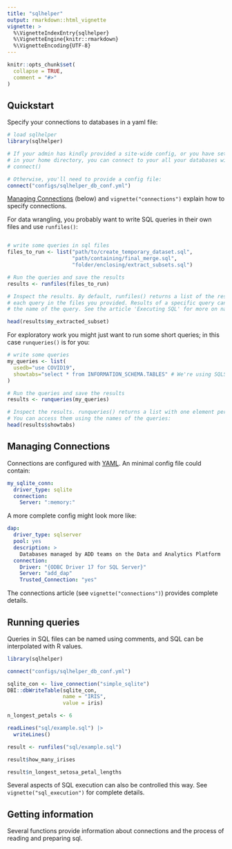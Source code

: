```yaml
---
title: "sqlhelper"
output: rmarkdown::html_vignette
vignette: >
  %\VignetteIndexEntry{sqlhelper}
  %\VignetteEngine{knitr::rmarkdown}
  %\VignetteEncoding{UTF-8}
---
```


```r
knitr::opts_chunk$set(
  collapse = TRUE,
  comment = "#>"
)
```

## Quickstart

Specify your connections to databases in a yaml file:

```r
# load sqlhelper
library(sqlhelper)

# If your admin has kindly provided a site-wide config, or you have set one up 
# in your home directory, you can connect to your all your databases with:
# connect()

# Otherwise, you'll need to provide a config file:
connect("configs/sqlhelper_db_conf.yml")
```

[Managing Connections] (below) and `vignette("connections")` explain how to specify connections.

For data wrangling, you probably want to write SQL queries in their own files and use `runfiles()`:

```R

# write some queries in sql files
files_to_run <- list("path/to/create_temporary_dataset.sql",
                     "path/containing/final_merge.sql",
                     "folder/enclosing/extract_subsets.sql")

# Run the queries and save the results
results <- runfiles(files_to_run)

# Inspect the results. By default, runfiles() returns a list of the results of 
# each query in the files you provided. Results of a specific query can be accessed by the
# the name of the query. See the article 'Executing SQL' for more on named queries.

head(results$my_extracted_subset)
```

For exploratory work you might just want to run some short queries; in this case `runqueries()` is for you:

```R
# write some queries
my_queries <- list(
  usedb="use COVID19", 
  showtabs="select * from INFORMATION_SCHEMA.TABLES" # We're using SQLServer
)

# Run the queries and save the results
results <- runqueries(my_queries)

# Inspect the results. runqueries() returns a list with one element per query.
# You can access them using the names of the queries:
head(results$showtabs)
``````

## Managing Connections

Connections are configured with [YAML](https://yaml.org/). An minimal config file could contain:

```yaml
my_sqlite_conn:
  driver_type: sqlite
  connection:
    Server: ":memory:"
```

A more complete config might look more like:

```yaml
dap:
  driver_type: sqlserver
  pool: yes
  description: >
    Databases managed by ADD teams on the Data and Analytics Platform
  connection:
    Driver: "{ODBC Driver 17 for SQL Server}"
    Server: "add_dap"
    Trusted_Connection: "yes"
```

The connections article (see `vignette("connections")`) provides complete details.

## Running queries

Queries in SQL files can be named using comments, and SQL can be interpolated with R values.

```r
library(sqlhelper)

connect("configs/sqlhelper_db_conf.yml")

sqlite_con <- live_connection("simple_sqlite")
DBI::dbWriteTable(sqlite_con,
                  name = "IRIS", 
                  value = iris)

n_longest_petals <- 6

readLines("sql/example.sql") |>
  writeLines()

result <- runfiles("sql/example.sql")

result$how_many_irises

result$n_longest_setosa_petal_lengths
```

Several aspects of SQL execution can also be controlled this way. See `vignette("sql_execution")` for complete details.

## Getting information
Several functions provide information about connections and the process of reading and preparing sql.
